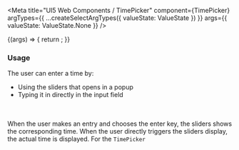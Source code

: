 

<Meta
  title="UI5 Web Components / TimePicker"
  component={TimePicker}
  argTypes={{
    ...createSelectArgTypes({ valueState: ValueState })
  }}
  args={{
    valueState: ValueState.None
  }}
/>

<DocsHeader />

<Canvas>
  <Story name="Default">
    {(args) => {
      return <TimePicker {...args} />;
    }}
  </Story>
</Canvas>

<ArgsTable story="." />
<h3>Usage</h3>
The user can enter a time by:
<ul>
  <li>Using the sliders that opens in a popup</li>
  <li>Typing it in directly in the input field</li>
</ul>
<br /><br />
When the user makes an entry and chooses the enter key, the sliders shows the corresponding time. When the user directly
triggers the sliders display, the actual time is displayed. For the <code>TimePicker</code>

